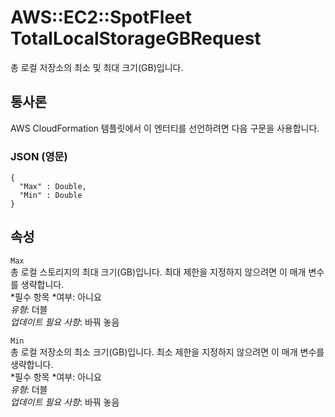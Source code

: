 # AWS::EC2::SpotFleet TotalLocalStorageGBRequest

총 로컬 저장소의 최소 및 최대 크기(GB)입니다.

## 통사론

AWS CloudFormation 템플릿에서 이 엔터티를 선언하려면 다음 구문을 사용합니다.

### JSON (영문)

```
{
  "Max" : Double,
  "Min" : Double
}
```

## 속성

`Max`  
총 로컬 스토리지의 최대 크기(GB)입니다. 최대 제한을 지정하지 않으려면 이 매개 변수를 생략합니다.  
*필수 항목 *여부: 아니요  
_유형_: 더블  
_업데이트 필요 사항_: 바꿔 놓음

`Min`  
총 로컬 저장소의 최소 크기(GB)입니다. 최소 제한을 지정하지 않으려면 이 매개 변수를 생략합니다.  
*필수 항목 *여부: 아니요  
_유형_: 더블  
_업데이트 필요 사항_: 바꿔 놓음
